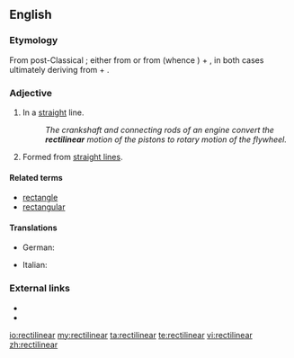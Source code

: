 ==English==

===Etymology===
From post-Classical {{etyl|la|en}}; either from {{term|rectilinearis|rectilīneāris|lang=la}} or from {{term|rectilineus|rectilīneus|lang=la}} (whence {{term|rectiline|lang=en}}) + {{term|-ar|lang=en}}, in both cases ultimately deriving from {{term|rectus||straight|lang=la}} + {{term|linea|līnea|line|lang=la}}.

===Adjective===
{{en-adj}}

# In a [[straight]] line.
#: ''The crankshaft and connecting rods of an engine convert the '''rectilinear''' motion of the pistons to rotary motion of the flywheel.''
# {{geometry|art}} Formed from [[straight line]]s.

====Related terms====
* [[rectangle]]
* [[rectangular]]

====Translations====
{{trans-top|in a straight line}}
* German: {{t-|de|geradlinig}}
{{trans-mid}}
* Italian: {{t-|it|rettilineo}}
{{trans-bottom}}

===External links===
* {{R:Century 1911}}
* {{R:OneLook}}

[[io:rectilinear]]
[[my:rectilinear]]
[[ta:rectilinear]]
[[te:rectilinear]]
[[vi:rectilinear]]
[[zh:rectilinear]]
